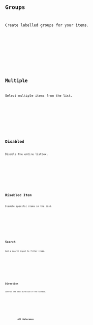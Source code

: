 






<Preview client:load>
	<Fragment slot="preview">
		<Default client:visible />
	</Fragment>
	<Fragment slot="code">
		<Code code={DefaultRaw} lang="tsx" />
	</Fragment>
</Preview>

## Groups

Create labelled groups for your items.

<Preview client:load>
	<Fragment slot="preview">
		<Group client:visible />
	</Fragment>
	<Fragment slot="code">
		<Code code={GroupRaw} lang="tsx" />
	</Fragment>
</Preview>

## Multiple

Select multiple items from the list.

<Preview client:load>
	<Fragment slot="preview">
		<Multiple client:visible />
	</Fragment>
	<Fragment slot="code">
		<Code code={MultipleRaw} lang="tsx" />
	</Fragment>
</Preview>

## Disabled

Disable the entire listbox.

<Preview client:load>
	<Fragment slot="preview">
		<Disabled client:visible />
	</Fragment>
	<Fragment slot="code">
		<Code code={DisabledRaw} lang="tsx" />
	</Fragment>
</Preview>

## Disabled Item

Disable specific items in the list.

<Preview client:load>
	<Fragment slot="preview">
		<DisabledItem client:visible />
	</Fragment>
	<Fragment slot="code">
		<Code code={DisabledItemRaw} lang="tsx" />
	</Fragment>
</Preview>

## Search

Add a search input to filter items.

<Preview client:load>
	<Fragment slot="preview">
		<Search client:visible />
	</Fragment>
	<Fragment slot="code">
		<Code code={SearchRaw} lang="tsx" />
	</Fragment>
</Preview>

## Direction

Control the text direction of the listbox.

<Preview client:load>
	<Fragment slot="preview">
		<Dir client:visible />
	</Fragment>
	<Fragment slot="code">
		<Code code={DirRaw} lang="tsx" />
	</Fragment>
</Preview>

## API Reference

<ApiTable />
